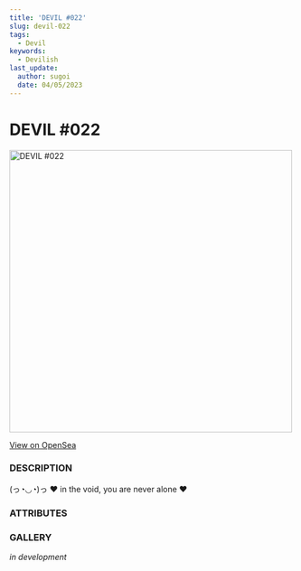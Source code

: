 ```yaml
---
title: 'DEVIL #022'
slug: devil-022
tags:
  - Devil
keywords:
  - Devilish
last_update:
  author: sugoi
  date: 04/05/2023
---
```



# DEVIL #022

<img src="https://nft-cdn.alchemy.com/eth-mainnet/f06fb44f19dd67bcfa7fd54423c07dc8" alt="DEVIL #022" width="500" />

[View on OpenSea](https://opensea.io/assets/ethereum/0x231EDa2D0E36E5254515B7625D1201f7b4617cf4/23)

### DESCRIPTION

(っ◔◡◔)っ ♥ in the void, you are never alone ♥

### ATTRIBUTES

<AttributeTag traitType="HUMANITY" value="NULL" />
<AttributeTag traitType="TYPE" value="DEVIL" />
<AttributeTag traitType="SUBTYPE" value="N/A" />


### GALLERY

*in development*

